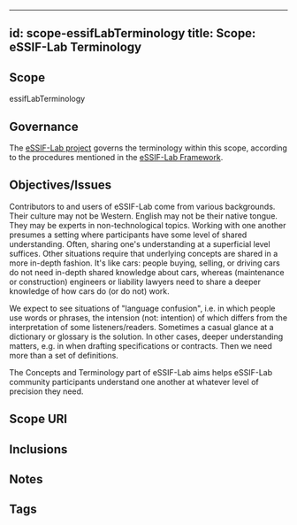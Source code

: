 
---
id: scope-essifLabTerminology
title: Scope: eSSIF-Lab Terminology
---

## Scope
<!-- *REQUIRED* Short text (label, abbreviation) that can be used to refer to the scope. Scope identifiers/labels should be useable as prefix for terms, thus providing a mechanism to refer to terms defined in other scopes, and therefore should consist of lower-case characters [a-z0-9], preferably without `-` or `_` characters. For eSSIF-Lab, we use `essifLab`.-->
essifLabTerminology

## Governance
<!--This section identifies the %%organizational body:Jurisdiction%% that governs the %%scope%%. Optionally, a reference to the governance framework/procedures may be made.-->
The [eSSIF-Lab project](https://essif-lab.eu/) governs the terminology within this scope, according to the procedures mentioned in the [eSSIF-Lab Framework](https://essif-lab.pages.grnet.gr/framework/docs/terminology/).

## Objectives/Issues
<!--State the purpose for having the scope in terms of objectives that are aimed for and/or issues that are to be addressed.-->
Contributors to and users of eSSIF-Lab come from various backgrounds. Their culture may not be Western. English may not be their native tongue. They may be experts in non-technological topics. Working with one another presumes a setting where participants have some level of shared understanding. Often, sharing one's understanding at a superficial level suffices. Other situations require that underlying concepts are shared in a more in-depth fashion. It's like cars: people buying, selling, or driving cars do not need in-depth shared knowledge about cars, whereas (maintenance or construction) engineers or liability lawyers need to share a deeper knowledge of how cars do (or do not) work.

We expect to see situations of "language confusion", i.e. in which people use words or phrases, the intension (not: intention) of which differs from the interpretation of some listeners/readers. Sometimes a casual glance at a dictionary or glossary is the solution. In other cases, deeper understanding matters, e.g. in when drafting specifications or contracts. Then we need more than a set of definitions.

The Concepts and Terminology part of eSSIF-Lab aims helps eSSIF-Lab community participants understand one another at whatever level of precision they need.

## Scope URI
<!--Optionally specify the URI by which this scope may be identified-->

## Inclusions
<!--This %%scope%% may include other scopes, which means that everything in that other scope is also considered part of this %%scope%%. In case of collisions, this %%scope%% MUST provide a means to resolve such conflicts without modifying anything in included scopes. For eSSIF-Lab, we include `essifLabTerminology`-->

## Notes
<!--Anything els that's worth mentioning.-->

## Tags
<!--Add hash tags here that allow us to group concepts in useful ways.-->

<!--
---
## Footnotes

[//]: # This (optional) section contains any footnotes that may have been specified in the text above.

[^1]: the text for footnote [^1] goes here.

-->
